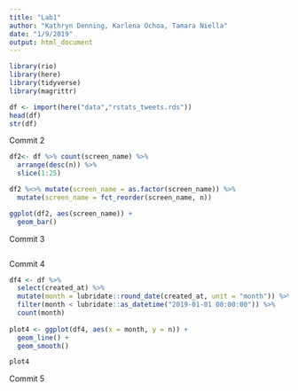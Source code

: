 ```yaml
---
title: "Lab1"
author: "Kathryn Denning, Karlena Ochoa, Tamara Niella"
date: "1/9/2019"
output: html_document
---
```

```r
library(rio)
library(here)
library(tidyverse)
library(magrittr)
```

```r
df <- import(here("data","rstats_tweets.rds"))
head(df)
str(df)
```

Commit 2
```r
df2<- df %>% count(screen_name) %>%
  arrange(desc(n)) %>% 
  slice(1:25)

df2 %<>% mutate(screen_name = as.factor(screen_name)) %>%  
  mutate(screen_name = fct_reorder(screen_name, n))

ggplot(df2, aes(screen_name)) + 
  geom_bar()


```

Commit 3
```r

```
Commit 4
```r
df4 <- df %>%
  select(created_at) %>% 
  mutate(month = lubridate::round_date(created_at, unit = "month")) %>% 
  filter(month < lubridate::as_datetime("2019-01-01 00:00:00")) %>% 
  count(month)
  
plot4 <- ggplot(df4, aes(x = month, y = n)) + 
  geom_line() +
  geom_smooth()

plot4

```

Commit 5
```r

```
